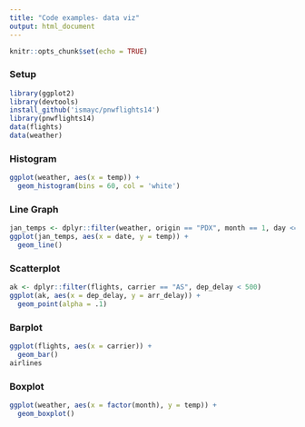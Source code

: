 ```yaml
---
title: "Code examples- data viz"
output: html_document
---
```


```r
knitr::opts_chunk$set(echo = TRUE)
```

### Setup

```r
library(ggplot2)
library(devtools)
install_github('ismayc/pnwflights14')
library(pnwflights14)
data(flights)
data(weather)
```

### Histogram

```r
ggplot(weather, aes(x = temp)) +
  geom_histogram(bins = 60, col = 'white')
```

### Line Graph

```r
jan_temps <- dplyr::filter(weather, origin == "PDX", month == 1, day <= 15)
ggplot(jan_temps, aes(x = date, y = temp)) +
  geom_line()
```

### Scatterplot

```r
ak <- dplyr::filter(flights, carrier == "AS", dep_delay < 500)
ggplot(ak, aes(x = dep_delay, y = arr_delay)) +
  geom_point(alpha = .1)
```

### Barplot

```r
ggplot(flights, aes(x = carrier)) +
  geom_bar()
airlines
```

### Boxplot

```r
ggplot(weather, aes(x = factor(month), y = temp)) +
  geom_boxplot()
```
